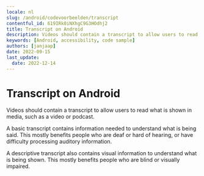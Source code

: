 ```yaml
---
locale: nl
slug: /android/codevoorbeelden/transcript
contentful_id: 619IRk0iNXhgC9G3HOdhj2
title: Transcript on Android
description: Videos should contain a transcript to allow users to read what is shown in media, such as a video or podcast.
keywords: [Android, accessibility, code sample]
authors: [janjaap]
date: 2022-09-15
last_update:
  date: 2022-12-14
---
```


# Transcript on Android

Videos should contain a transcript to allow users to read what is shown in media, such as a video or podcast.

A basic transcript contains information needed to understand what is being said. This mostly benefits people who are deaf or hard of hearing, or have difficulty processing auditory information.

A descriptive transcript also contains visual information to understand what is being shown. This mostly benefits people who are blind or visually impaired.

<CodeSample id="media-transcript" framework="android" locale="nl"/>
